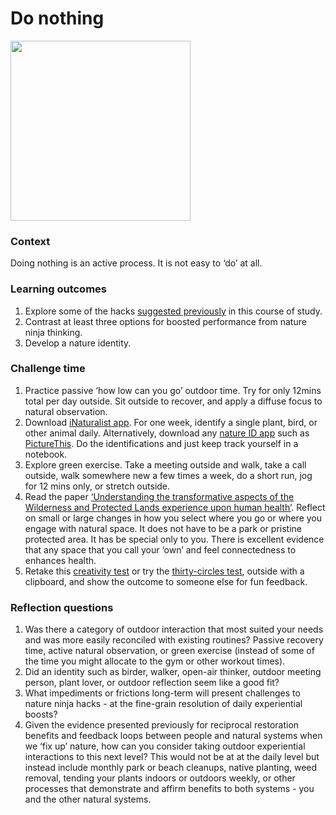 # Do nothing {#nothing}  

![](./nothing.png){width=3in}   

### Context {-}  
Doing nothing is an active process. It is not easy to 'do' at all.


### Learning outcomes {-}  
1. Explore some of the hacks [suggested previously](https://figshare.com/articles/presentation/Nature_hacks_for_life/16878808) in this course of study.     
2. Contrast at least three options for boosted performance from nature ninja thinking.     
3. Develop a nature identity.  

### Challenge time {-}  
1. Practice passive 'how low can you go' outdoor time. Try for only 12mins total per day outside. Sit outside to recover, and apply a diffuse focus to natural observation.    
2. Download [iNaturalist app](https://www.inaturalist.org). For one week, identify a single plant, bird, or other animal daily. Alternatively, download any [nature ID app](https://www.hortibiz.com/newsitem/news/9-best-plant-identification-app-choices-of-2020/) such as [PictureThis](https://www.picturethisai.com). Do the identifications and just keep track yourself in a notebook.     
3. Explore green exercise. Take a meeting outside and walk, take a call outside, walk somewhere new a few times a week, do a short run, jog for 12 mins only, or stretch outside. 
4. Read the paper ['Understanding the transformative aspects of the Wilderness and Protected Lands experience upon human health'](https://www.fs.usda.gov/treesearch/pubs/38787). Reflect on small or large changes in how you select where you go or where you engage with natural space. It does not have to be a park or pristine protected area. It has be special only to you. There is excellent evidence that any space that you call your 'own' and feel connectedness to enhances health.   
5. Retake this [creativity test](http://www.testmycreativity.com) or try the [thirty-circles test](https://www.ideo.com/blog/build-your-creative-confidence-thirty-circles-exercise), outside with a clipboard, and show the outcome to someone else for fun feedback. 

### Reflection questions {-}  
1. Was there a category of outdoor interaction that most suited your needs and was more easily reconciled with existing routines? Passive recovery time, active natural observation, or green exercise (instead of some of the time you might allocate to the gym or other workout times).      
2. Did an identity such as birder, walker, open-air thinker, outdoor meeting person, plant lover, or outdoor reflection seem like a good fit?  
3. What impediments or frictions long-term will present challenges to nature ninja hacks - at the fine-grain resolution of daily experiential boosts?  
4. Given the evidence presented previously for reciprocal restoration benefits and feedback loops between people and natural systems when we 'fix up' nature, how can you consider taking outdoor experiential interactions to this next level? This would not be at at the daily level but instead include monthly park or beach cleanups, native planting, weed removal, tending your plants indoors or outdoors weekly, or other processes that demonstrate and affirm benefits to both systems - you and the other natural systems.    

